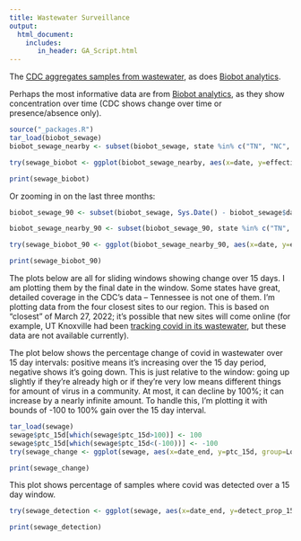 ```yaml
---
title: Wastewater Surveillance
output:
  html_document:
    includes:
       in_header: GA_Script.html
---
```


The [CDC aggregates samples from wastewater](https://covid.cdc.gov/covid-data-tracker/#wastewater-surveillance), as does [Biobot analytics](https://biobot.io/). 

Perhaps the most informative data are from [Biobot analytics](https://biobot.io/), as they show concentration over time (CDC shows change over time or presence/absence only).

```r
source("_packages.R")
tar_load(biobot_sewage)
biobot_sewage_nearby <- subset(biobot_sewage, state %in% c("TN", "NC", "GA"))

try(sewage_biobot <- ggplot(biobot_sewage_nearby, aes(x=date, y=effective_concentration_rolling_average, group=name)) + geom_line(aes(colour=name))+ theme_light() + ylab("Rolling average of covid concentration") + xlab("Date") + ggtitle("Concentration of covid in wastewater") + facet_wrap(~ name, ncol=2) + theme(legend.position = "none"))

print(sewage_biobot)
```

Or zooming in on the last three months:

```r
biobot_sewage_90 <- subset(biobot_sewage, Sys.Date() - biobot_sewage$date <= 90)

biobot_sewage_nearby_90 <- subset(biobot_sewage_90, state %in% c("TN", "NC", "GA"))

try(sewage_biobot_90 <- ggplot(biobot_sewage_nearby_90, aes(x=date, y=effective_concentration_rolling_average, group=name)) + geom_line(aes(colour=name))+ theme_light() + ylab("Rolling average of covid concentration") + xlab("Date") + ggtitle("Concentration of covid in wastewater") + facet_wrap(~ name, ncol=2) + theme(legend.position = "none"))

print(sewage_biobot_90)
```

The plots below are all for sliding windows showing change over 15 days. I am plotting them by the final date in the window. Some states have great, detailed coverage in the CDC's data -- Tennessee is not one of them. I'm plotting data from the four closest sites to our region. This is based on "closest" of March 27, 2022; it's possible that new sites will come online (for example, UT Knoxville had been [tracking covid in its wastewater](https://cee.utk.edu/wastewater-monitoring-plan-could-keep-campus-safe-from-covid-19/), but these data are not available currently).

The plot below shows the percentage change of covid in wastewater over 15 day intervals: positive means it's increasing over the 15 day period, negative shows it's going down. This is just relative to the window: going up slightly if they're already high or if they're very low means different things for amount of virus in a community. At most, it can decline by 100%; it can increase by a nearly infinite amount. To handle this, I'm plotting it with bounds of -100 to 100% gain over the 15 day interval.

```r
tar_load(sewage)
sewage$ptc_15d[which(sewage$ptc_15d>100)] <- 100
sewage$ptc_15d[which(sewage$ptc_15d<(-100))] <- -100
try(sewage_change <- ggplot(sewage, aes(x=date_end, y=ptc_15d, group=Location)) + geom_point(aes(colour=Location))+ theme_light() + ylab("Percentage change in covid over 15 days") + xlab("Date") + ggtitle("Percentage change in covid over 15 day, bounded by +/- 100%") + ylim(c(-100, 100)) + geom_hline(yintercept = 0) + facet_wrap(~ Location, ncol=2) + theme(legend.position = "none"))

print(sewage_change)
```

This plot shows percentage of samples where covid was detected over a 15 day window.

```r
try(sewage_detection <- ggplot(sewage, aes(x=date_end, y=detect_prop_15d, group=Location)) + geom_point(aes(colour=Location))+ theme_light() + ylab("Detection of over 15 days") + xlab("Date") + ggtitle("Percentage detection of covid over 15 day interval") + facet_wrap(~ Location, ncol=2) + theme(legend.position = "none"))

print(sewage_detection)
```
